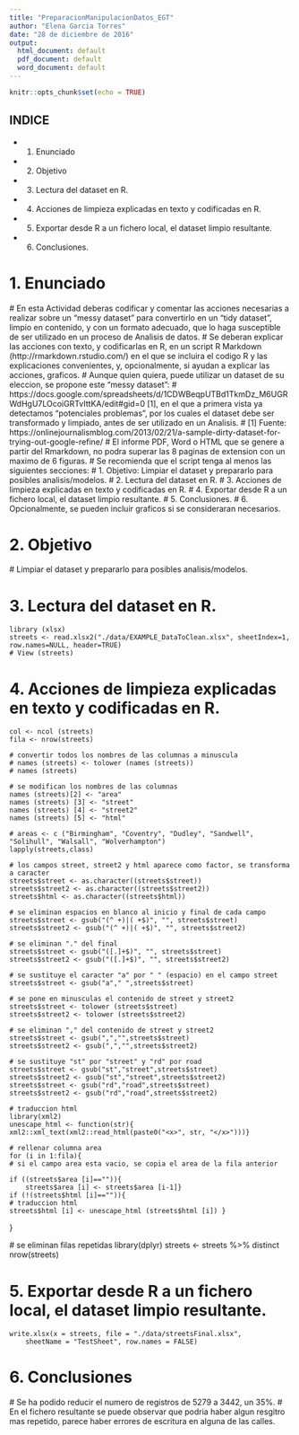 ---
title: "PreparacionManipulacionDatos_EGT"
author: "Elena Garcia Torres"
date: "28 de diciembre de 2016"
output:
  html_document: default
  pdf_document: default
  word_document: default
---

```{r setup, include=FALSE}
knitr::opts_chunk$set(echo = TRUE)
```

## INDICE

* 1. Enunciado
* 2. Objetivo
* 3. Lectura del dataset en R.
* 4. Acciones de limpieza explicadas en texto y codificadas en R.
* 5. Exportar desde R a un fichero local, el dataset limpio resultante.
* 6. Conclusiones.


# 1. Enunciado

  # En esta Actividad deberas codificar y comentar las acciones necesarias a realizar sobre un "messy dataset" para convertirlo en un "tidy dataset", limpio en contenido, y con un formato adecuado, que lo haga susceptible de ser utilizado en un proceso de Analisis de datos.
  # Se deberan explicar las acciones con texto, y codificarlas en R, en un script R Markdown (http://rmarkdown.rstudio.com/) en el que se incluira el codigo R y las explicaciones convenientes, y, opcionalmente, si ayudan a explicar las acciones, graficos.
  # Aunque quien quiera, puede utilizar un dataset de su eleccion, se propone este "messy dataset":
  # https://docs.google.com/spreadsheets/d/1CDWBeqpUTBd1TkmDz_M6UGRWdHgU7LOcoiGRTvIttKA/edit#gid=0 [1], en el que a primera vista ya detectamos "potenciales problemas", por los cuales el dataset debe ser transformado y limpiado, antes de ser utilizado en un Analisis.
  # [1] Fuente: https://onlinejournalismblog.com/2013/02/21/a-sample-dirty-dataset-for-trying-out-google-refine/
  # El informe PDF, Word o HTML que se genere a partir del Rmarkdown, no podra superar las 8 paginas de extension con un maximo de 6 figuras.
  # Se recomienda que el script tenga al menos las siguientes secciones:
  # 1. Objetivo: Limpiar el dataset y prepararlo para posibles analisis/modelos.
  # 2. Lectura del dataset en R.
  # 3. Acciones de limpieza explicadas en texto y codificadas en R.
  # 4. Exportar desde R a un fichero local, el dataset limpio resultante.
  # 5. Conclusiones.
  # 6. Opcionalmente, se pueden incluir graficos si se consideraran necesarios.

# 2. Objetivo 

  # Limpiar el dataset y prepararlo para posibles analisis/modelos.

# 3. Lectura del dataset en R.

    library (xlsx)
    streets <- read.xlsx2("./data/EXAMPLE_DataToClean.xlsx", sheetIndex=1, row.names=NULL, header=TRUE)
    # View (streets)

# 4. Acciones de limpieza explicadas en texto y codificadas en R.

    col <- ncol (streets)
    fila <- nrow(streets)
    
    # convertir todos los nombres de las columnas a minuscula
    # names (streets) <- tolower (names (streets))
    # names (streets)
    
    # se modifican los nombres de las columnas
    names (streets)[2] <- "area"
    names (streets) [3] <- "street"
    names (streets) [4] <- "street2"
    names (streets) [5] <- "html"
    
    # areas <- c ("Birmingham", "Coventry", "Dudley", "Sandwell",      "Solihull", "Walsall", "Wolverhampton")
    lapply(streets,class)
    
    # los campos street, street2 y html aparece como factor, se transforma a caracter
    streets$street <- as.character((streets$street))
    streets$street2 <- as.character((streets$street2))
    streets$html <- as.character((streets$html))

    # se eliminan espacios en blanco al inicio y final de cada campo
    streets$street <- gsub("(^ +)|( +$)", "", streets$street)
    streets$street2 <- gsub("(^ +)|( +$)", "", streets$street2)
    
    # se eliminan "." del final
    streets$street <- gsub("([.]+$)", "", streets$street)
    streets$street2 <- gsub("([.]+$)", "", streets$street2)
    
    # se sustituye el caracter "a" por " " (espacio) en el campo street
    streets$street <- gsub("a"," ",streets$street)
    
    # se pone en minusculas el contenido de street y street2
    streets$street <- tolower (streets$street)
    streets$street2 <- tolower (streets$street2)
    
    # se eliminan "," del contenido de street y street2
    streets$street <- gsub(",","",streets$street)
    streets$street2 <- gsub(",","",streets$street2)
    
    # se sustituye "st" por "street" y "rd" por road
    streets$street <- gsub("st","street",streets$street)
    streets$street2 <- gsub("st","street",streets$street2)
    streets$street <- gsub("rd","road",streets$street)
    streets$street2 <- gsub("rd","road",streets$street2)
    
    # traduccion html
    library(xml2)
    unescape_html <- function(str){
    xml2::xml_text(xml2::read_html(paste0("<x>", str, "</x>")))}
    
    # rellenar columna area
    for (i in 1:fila){
    # si el campo area esta vacio, se copia el area de la fila anterior
    
    if ((streets$area [i]=="")){
        streets$area [i] <- streets$area [i-1]}
    if (!(streets$html [i]=="")){
    # traduccion html
    streets$html [i] <- unescape_html (streets$html [i]) }
  }
  
  # se eliminan filas repetidas
  library(dplyr)
  streets <- streets %>% distinct
  nrow(streets)

# 5. Exportar desde R a un fichero local, el dataset limpio resultante.
    write.xlsx(x = streets, file = "./data/streetsFinal.xlsx",
        sheetName = "TestSheet", row.names = FALSE)

# 6. Conclusiones
  # Se ha podido reducir el numero de registros de 5279 a 3442, un 35%.
  # En el fichero resultante se puede observar que podria haber algun resgitro mas repetido, parece haber errores de escritura en alguna de las calles.